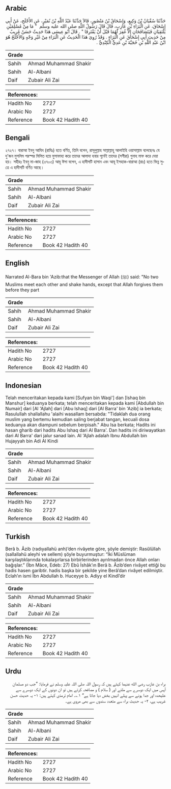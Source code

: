 ## Arabic


<div dir="rtl" lang="ar" style={{fontSize:'larger',backgroundColor:'#f8f9fa',padding:20}}>
حَدَّثَنَا سُفْيَانُ بْنُ وَكِيعٍ، وَإِسْحَاقُ بْنُ مَنْصُورٍ، قَالاَ حَدَّثَنَا عَبْدُ اللَّهِ بْنُ نُمَيْرٍ، عَنِ الأَجْلَحِ، عَنْ أَبِي إِسْحَاقَ، عَنِ الْبَرَاءِ بْنِ عَازِبٍ، قَالَ قَالَ رَسُولُ اللَّهِ صلى الله عليه وسلم ‏ "‏ مَا مِنْ مُسْلِمَيْنِ يَلْتَقِيَانِ فَيَتَصَافَحَانِ إِلاَّ غُفِرَ لَهُمَا قَبْلَ أَنْ يَفْتَرِقَا ‏"‏ ‏.‏ قَالَ أَبُو عِيسَى هَذَا حَدِيثٌ حَسَنٌ غَرِيبٌ مِنْ حَدِيثِ أَبِي إِسْحَاقَ عَنِ الْبَرَاءِ ‏.‏ وَقَدْ رُوِيَ هَذَا الْحَدِيثُ عَنِ الْبَرَاءِ مِنْ غَيْرِ وَجْهٍ وَالأَجْلَحُ هُوَ ابْنُ عَبْدِ اللَّهِ بْنِ حُجَيَّةَ بْنِ عَدِيٍّ الْكِنْدِيُّ ‏.‏
</div>
<div style={{backgroundColor:'#f8f9fa',padding:20, marginBottom: 10}}><table> <thead> <tr> <th>Grade</th> <th></th> </tr> </thead> <tbody> <tr><td>Sahih</td><td>Ahmad Muhammad Shakir</td></tr><tr><td>Sahih</td><td>Al-Albani</td></tr><tr><td>Daif</td><td>Zubair Ali Zai</td></tr></tbody></table><table> <thead> <tr> <th>References:</th> <th></th> </tr> </thead> <tbody><tr><td>Hadith No</td><td>2727</td></tr><tr><td>Arabic No</td><td>2727</td></tr><tr><td>Reference</td><td>Book 42 Hadith 40</td></tr></tbody></table></div>

## Bengali


<div dir="ltr" lang="bn" style={{fontSize:'larger',backgroundColor:'#f8f9fa',padding:20}}>
২৭২৭। বারাআ ইবনু আযিব (রাযিঃ) হতে বর্ণিত, তিনি বলেন, রাসূলুল্লাহ সাল্লাল্লাহু আলাইহি ওয়াসাল্লাম বলেছেনঃ যে দু'জন মুসলিম পরস্পর মিলিত হয়ে মুসাফাহা করে তাদের আলাদা হবার পূর্বেই তাদের (সগীরা) গুনাহ মাফ করে দেয়া হয়। সহীহঃ ইবনু মা-জাহ (৩৭০৩) আবূ ঈসা বলেন, এ হাদীসটি হাসান এবং আবূ ইসহাক-বারাআ (রাঃ) হতে ভিন্ন সুত্রে এ হাদীসটি বর্ণিত আছে।
</div>
<div style={{backgroundColor:'#f8f9fa',padding:20, marginBottom: 10}}><table> <thead> <tr> <th>Grade</th> <th></th> </tr> </thead> <tbody> <tr><td>Sahih</td><td>Ahmad Muhammad Shakir</td></tr><tr><td>Sahih</td><td>Al-Albani</td></tr><tr><td>Daif</td><td>Zubair Ali Zai</td></tr></tbody></table><table> <thead> <tr> <th>References:</th> <th></th> </tr> </thead> <tbody><tr><td>Hadith No</td><td>2727</td></tr><tr><td>Arabic No</td><td>2727</td></tr><tr><td>Reference</td><td>Book 42 Hadith 40</td></tr></tbody></table></div>

## English


<div dir="ltr" lang="en" style={{fontSize:'larger',backgroundColor:'#f8f9fa',padding:20}}>
Narrated Al-Bara bin 'Azib:that the Messenger of Allah (ﷺ) said: "No two Muslims meet each other and shake hands, except that Allah forgives them before they part
</div>
<div style={{backgroundColor:'#f8f9fa',padding:20, marginBottom: 10}}><table> <thead> <tr> <th>Grade</th> <th></th> </tr> </thead> <tbody> <tr><td>Sahih</td><td>Ahmad Muhammad Shakir</td></tr><tr><td>Sahih</td><td>Al-Albani</td></tr><tr><td>Daif</td><td>Zubair Ali Zai</td></tr></tbody></table><table> <thead> <tr> <th>References:</th> <th></th> </tr> </thead> <tbody><tr><td>Hadith No</td><td>2727</td></tr><tr><td>Arabic No</td><td>2727</td></tr><tr><td>Reference</td><td>Book 42 Hadith 40</td></tr></tbody></table></div>

## Indonesian


<div dir="ltr" lang="id" style={{fontSize:'larger',backgroundColor:'#f8f9fa',padding:20}}>
Telah menceritakan kepada kami [Sufyan bin Waqi'] dan [Ishaq bin Manshur] keduanya berkata; telah menceritakan kepada kami [Abdullah bin Numair] dari [Al 'Ajlah] dari [Abu Ishaq] dari [Al Barra' bin 'Azib] ia berkata; Rasulullah shallallahu 'alaihi wasallam bersabda: "Tidaklah dua orang muslim yang bertemu kemudian saling berjabat tangan, kecuali dosa keduanya akan diampuni sebelum berpisah." Abu Isa berkata; Hadits ini hasan gharib dari hadits Abu Ishaq dari Al Barra'. Dan hadits ini diriwayatkan dari Al Barra' dari jalur sanad lain. Al 'Ajlah adalah Ibnu Abdullah bin Hujayyah bin Adi Al Kindi
</div>
<div style={{backgroundColor:'#f8f9fa',padding:20, marginBottom: 10}}><table> <thead> <tr> <th>Grade</th> <th></th> </tr> </thead> <tbody> <tr><td>Sahih</td><td>Ahmad Muhammad Shakir</td></tr><tr><td>Sahih</td><td>Al-Albani</td></tr><tr><td>Daif</td><td>Zubair Ali Zai</td></tr></tbody></table><table> <thead> <tr> <th>References:</th> <th></th> </tr> </thead> <tbody><tr><td>Hadith No</td><td>2727</td></tr><tr><td>Arabic No</td><td>2727</td></tr><tr><td>Reference</td><td>Book 42 Hadith 40</td></tr></tbody></table></div>

## Turkish


<div dir="ltr" lang="tr" style={{fontSize:'larger',backgroundColor:'#f8f9fa',padding:20}}>
Berâ b. Âzib (radıyallahü anh)’den rivâyete göre, şöyle demiştir: Rasûlüllah (sallallahü aleyhi ve sellem) şöyle buyurmuştur: “İki Müslüman karşılaştıklarında tokalaşırlarsa birbirlerinden ayrılmadan önce Allah onları bağışlar.” (İbn Mâce, Edeb: 27) Ebû İshâk’ın Berâ b. Âzib’den rivâyet ettiği bu hadis hasen garibtir. hadis başka bir şekilde yine Berâ’dan rivâyet edilmiştir. Eclah’ın ismi İbn Abdullah b. Huceyye b. Adiyy el Kindî’dir
</div>
<div style={{backgroundColor:'#f8f9fa',padding:20, marginBottom: 10}}><table> <thead> <tr> <th>Grade</th> <th></th> </tr> </thead> <tbody> <tr><td>Sahih</td><td>Ahmad Muhammad Shakir</td></tr><tr><td>Sahih</td><td>Al-Albani</td></tr><tr><td>Daif</td><td>Zubair Ali Zai</td></tr></tbody></table><table> <thead> <tr> <th>References:</th> <th></th> </tr> </thead> <tbody><tr><td>Hadith No</td><td>2727</td></tr><tr><td>Arabic No</td><td>2727</td></tr><tr><td>Reference</td><td>Book 42 Hadith 40</td></tr></tbody></table></div>

## Urdu


<div dir="rtl" lang="ur" style={{fontSize:'larger',backgroundColor:'#f8f9fa',padding:20}}>
براء بن عازب رضی الله عنہما کہتے ہیں کہ رسول اللہ صلی اللہ علیہ وسلم نے فرمایا: ”جب دو مسلمان آپس میں ایک دوسرے سے ملتے اور ( سلام ) و مصافحہ کرتے ہیں تو ان دونوں کے ایک دوسرے سے علیحدہ اور جدا ہونے سے پہلے انہیں بخش دیا جاتا ہے“ ۱؎۔ امام ترمذی کہتے ہیں: ۱- یہ حدیث حسن غریب ہے، ۲- یہ حدیث براء سے متعدد سندوں سے بھی مروی ہے۔
</div>
<div style={{backgroundColor:'#f8f9fa',padding:20, marginBottom: 10}}><table> <thead> <tr> <th>Grade</th> <th></th> </tr> </thead> <tbody> <tr><td>Sahih</td><td>Ahmad Muhammad Shakir</td></tr><tr><td>Sahih</td><td>Al-Albani</td></tr><tr><td>Daif</td><td>Zubair Ali Zai</td></tr></tbody></table><table> <thead> <tr> <th>References:</th> <th></th> </tr> </thead> <tbody><tr><td>Hadith No</td><td>2727</td></tr><tr><td>Arabic No</td><td>2727</td></tr><tr><td>Reference</td><td>Book 42 Hadith 40</td></tr></tbody></table></div>